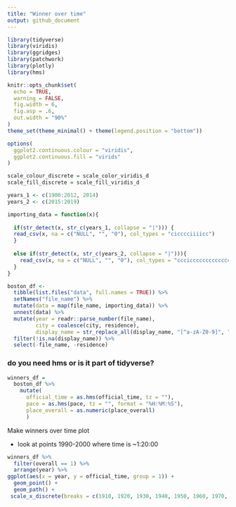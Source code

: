 ```yaml
---
title: "Winner over time"
output: github_document
---
```


```r
library(tidyverse)
library(viridis)
library(ggridges)
library(patchwork)
library(plotly)
library(hms)

knitr::opts_chunk$set(
  echo = TRUE,
  warning = FALSE, 
  fig.width = 6, 
  fig.asp = .6,
  out.width = "90%"
)
theme_set(theme_minimal() + theme(legend.position = "bottom"))

options(
  ggplot2.continuous.colour = "viridis",
  ggplot2.continuous.fill = "virids"
)

scale_colour_discrete = scale_color_viridis_d
scale_fill_discrete = scale_fill_viridis_d
```


```r
years_1 <- c(1900:2012, 2014)
years_2 <- c(2015:2019)

importing_data = function(x){
 
  if(str_detect(x, str_c(years_1, collapse = "|"))) {
  read_csv(x, na = c("NULL", "", "0"), col_types = "cicccciiiicc") 
  } 
  
  else if(str_detect(x, str_c(years_2, collapse = "|"))){
    read_csv(x, na = c("NULL", "", "0"), col_types = "cccicccccccccccccccccciiiiccc")
  }
}

boston_df <- 
  tibble(list.files("data", full.names = TRUE)) %>% 
  setNames("file_name") %>% 
  mutate(data = map(file_name, importing_data)) %>% 
  unnest(data) %>% 
  mutate(year = readr::parse_number(file_name),
         city = coalesce(city, residence),
         display_name = str_replace_all(display_name, "[^a-zA-Z0-9]", " ")) %>% 
  filter(!is.na(display_name)) %>% 
  select(-file_name, -residence)
```

### do you need hms or is it part of tidyverse?

```r
winners_df = 
  boston_df %>% 
    mutate(
      official_time = as.hms(official_time, tz = ""),
      pace = as.hms(pace, tz = "", format = "%H:%M:%S"),
      place_overall = as.numeric(place_overall)
      )

```

Make winners over time plot

* look at points 1990-2000 where time is ~1:20:00

```r
winners_df %>% 
  filter(overall == 1) %>% 
  arrange(year) %>% 
ggplot(aes(x = year, y = official_time, group = 1)) +
  geom_point() +
  geom_path() + 
 scale_x_discrete(breaks = c(1910, 1920, 1930, 1940, 1950, 1960, 1970, 1980, 1990, 2000, 2010, 2020))
      
```


